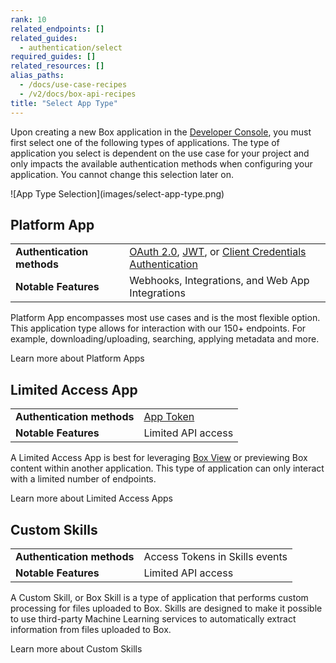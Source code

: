 ```yaml
---
rank: 10
related_endpoints: []
related_guides:
  - authentication/select
required_guides: []
related_resources: []
alias_paths:
  - /docs/use-case-recipes
  - /v2/docs/box-api-recipes
title: "Select App Type"
---
```

Upon creating a new Box application in the [Developer Console][dev-console],
you must first select one of the following types of applications. The type of
application you select is dependent on the use case for your project and only
impacts the available authentication methods when configuring your application.
You cannot change this selection later on.

<ImageFrame shadow center>
  ![App Type Selection](images/select-app-type.png)
</ImageFrame>

## Platform App

|                            |                                                                              |
| -------------------------- | ---------------------------------------------------------------------------- |
| **Authentication methods** | [OAuth 2.0][oauth2], [JWT][jwt], or [Client Credentials Authentication][ccg] |
| **Notable Features**        | Webhooks, Integrations, and Web App Integrations                             |

Platform App encompasses most use cases and is the most flexible option.
This application type allows for interaction with our 150+ endpoints.
For example, downloading/uploading, searching, applying metadata and more.

<CTA to="g://applications/app-types/platform-apps">Learn more about Platform Apps</CTA>

## Limited Access App

|                            |                                       |
| -------------------------- | ------------------------------------- |
| **Authentication methods** | [App Token][app-token]                |
| **Notable Features**       | Limited API access                    |

A Limited Access App is best for leveraging [Box View][view-app] or previewing
Box content within another application. This type of application can only
interact with a limited number of endpoints.

<CTA to="g://applications/app-types/limited-access-apps">Learn more about Limited Access Apps</CTA>

## Custom Skills

|                            |                                |
| -------------------------- | ------------------------------ |
| **Authentication methods** | Access Tokens in Skills events |
| **Notable Features**       | Limited API access             |

A Custom Skill, or Box Skill is a type of application that performs custom
processing for files uploaded to Box. Skills are designed to make it possible to
use third-party Machine Learning services to automatically extract information
from files uploaded to Box.

<CTA to="g://applications/app-types/custom-skills">Learn more about Custom Skills</CTA>

[oauth2]: g://authentication/oauth2
[jwt]: g://authentication/jwt
[app-token]: g://authentication/app-token
[custom-apps]: g://applications/app-types/platform-apps
[dev-console]: https://app.box.com/developers/console
[view-app]: g://embed/box-view
[ccg]: g://authentication/client-credentials
